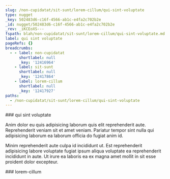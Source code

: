 ```yaml
---
slug: /non-cupidatat/sit-sunt/lorem-cillum/qui-sint-voluptate
type: nugget
_key: 502483d6-c16f-4566-ab1c-e4fa2c702b2e
_id: nugget/502483d6-c16f-4566-ab1c-e4fa2c702b2e
_rev: _iKCEoXS---
fspath: blah/non-cupidatat/sit-sunt/lorem-cillum/qui-sint-voluptate.md
label: qui sint voluptate
pageRefs: {}
breadcrumbs:
  - - label: non-cupidatat
      shortlabel: null
      _key: '12416964'
    - label: sit-sunt
      shortlabel: null
      _key: '12417864'
    - label: lorem-cillum
      shortlabel: null
      _key: '12417927'
paths:
  - /non-cupidatat/sit-sunt/lorem-cillum/qui-sint-voluptate
---
```


<NuggetArea>
<Nugget slug="/non-cupidatat/sit-sunt/lorem-cillum/qui-sint-voluptate" type="nugget" _key="502483d6-c16f-4566-ab1c-e4fa2c702b2e" _id="nugget/502483d6-c16f-4566-ab1c-e4fa2c702b2e" _rev="_iKCEoXS---" fspath="blah/non-cupidatat/sit-sunt/lorem-cillum/qui-sint-voluptate.md" label="qui sint voluptate" paths="/non-cupidatat/sit-sunt/lorem-cillum/qui-sint-voluptate">
<NuggetBody>
### qui sint voluptate

Anim dolor eu quis adipisicing laborum quis elit reprehenderit aute. Reprehenderit veniam sit et amet veniam. Pariatur tempor sint nulla qui adipisicing laborum ea laborum officia do fugiat anim id.

Minim reprehenderit aute culpa id incididunt ut. Est reprehenderit adipisicing labore voluptate fugiat ipsum aliqua voluptate ea reprehenderit incididunt in aute. Ut irure ea laboris ea ex magna amet mollit in sit esse proident dolor excepteur.

</NuggetBody>
<Breadcrumbs>
<Crumbs>
<Crumb _key="12416964" label="non-cupidatat" /><Crumb _key="12417864" label="sit-sunt" /><Crumb _key="12417927" label="lorem-cillum" />
</Crumbs>
</Breadcrumbs>
</Nugget>

<NuggetsInbound>
</NuggetsInbound>
<NuggetsOutbound>
</NuggetsOutbound>
</NuggetArea>
<PassagesInbound>
<Passage direction="inbound" type="passage" _key="12417927" _id="passage/12417927" _rev="_iKCEoXK--A" label="lorem-cillum" passage="lorem-cillum" fspath="blah/non-cupidatat/sit-sunt/lorem-cillum" paths="/non-cupidatat/sit-sunt/lorem-cillum" slug="/non-cupidatat/sit-sunt/lorem-cillum">
<NuggetBody>
### lorem-cillum

</NuggetBody>
<Breadcrumbs>
<Crumbs>
<Crumb _key="12416964" label="non-cupidatat" /><Crumb _key="12417864" label="sit-sunt" />
</Crumbs>
</Breadcrumbs>
</Passage>

</PassagesInbound>
<PassagesOutbound>
</PassagesOutbound>
